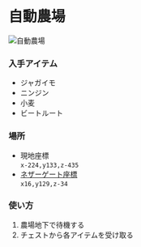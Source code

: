 # 自動農場

![自動農場](../../public/images/villager-auto_0.png)

### 入手アイテム
- ジャガイモ
- ニンジン
- 小麦
- ビートルート

### 場所  
- 現地座標  
`x-224,y133,z-435`  
- [ネザーゲート座標](../world/nether-portal)  
`x16,y129,z-34`

### 使い方
1. 農場地下で待機する 
2. チェストから各アイテムを受け取る